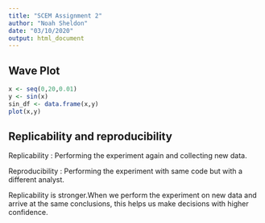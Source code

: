 ```yaml
---
title: "SCEM Assignment 2"
author: "Noah Sheldon"
date: "03/10/2020"
output: html_document
---
```



## Wave Plot

```r
x <- seq(0,20,0.01)
y <- sin(x)
sin_df <- data.frame(x,y)
plot(x,y)
```

## Replicability and reproducibility

Replicability : Performing the experiment again and collecting new data.

Reproducibility : Performing the experiment with same code but with a different analyst.

Replicability is stronger.When we perform the experiment on new data and arrive at the same conclusions, this helps us make decisions with higher confidence.   



















